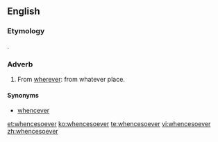 ==English==

===Etymology===
{{compound|whence|soever|lang=en}}.

===Adverb===
{{en-adv|-}}

# {{context|archaic}} From [[wherever]]: from whatever place.

====Synonyms====
* {{sense|from whatever place}} [[whencever]]

[[et:whencesoever]]
[[ko:whencesoever]]
[[te:whencesoever]]
[[vi:whencesoever]]
[[zh:whencesoever]]
